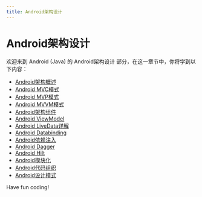 ```yaml
---
title: Android架构设计
---
```


# Android架构设计

欢迎来到 Android (Java) 的 Android架构设计 部分，在这一章节中，你将学到以下内容：

- [Android架构概述](./0-android-architecture-overview.mdx)
- [Android MVC模式](./1-android-mvc-mode.mdx)
- [Android MVP模式](./2-android-mvp-mode.mdx)
- [Android MVVM模式](./3-android-mvvm-mode.mdx)
- [Android架构组件](./4-android-schema-components.mdx)
- [Android ViewModel](./5-android-viewmodel.mdx)
- [Android LiveData详解](./6-android-livedata-explained-in-detail.mdx)
- [Android Databinding](./7-android-databinding.mdx)
- [Android依赖注入](./8-android-dependency-injection.mdx)
- [Android Dagger](./9-android-dagger.mdx)
- [Android Hilt](./10-android-hilt.mdx)
- [Android模块化](./11-android-modularity.mdx)
- [Android代码组织](./12-android-code-organization.mdx)
- [Android设计模式](./13-android-design-mode.mdx)

Have fun coding!